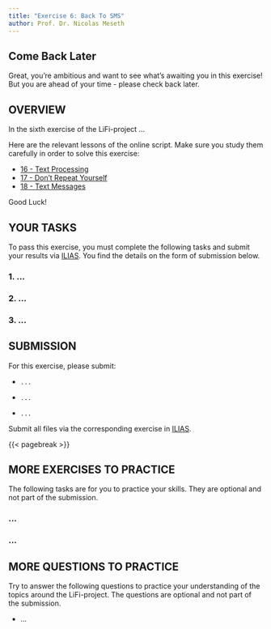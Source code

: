 ```yaml
---
title: "Exercise 6: Back To SMS"
author: Prof. Dr. Nicolas Meseth
---
```


::: {.callout-note appearance="simple"}
## Come Back Later

Great, you're ambitious and want to see what's awaiting you in this exercise! But you are ahead of your time - please check back later.
:::

## OVERVIEW

In the sixth exercise of the LiFi-project ...

Here are the relevant lessons of the online script. Make sure you study them carefully in order to solve this exercise:

-   [16 - Text Processing](https://lifi.datalit.de/lifi-project/text-processing)
-   [17 - Don't Repeat Yourself](https://lifi.datalit.de/lifi-project/do-not-repeat-yourself)
-   [18 - Text Messages](https://lifi.datalit.de/lifi-project/text-messages)

Good Luck!

## YOUR TASKS

To pass this exercise, you must complete the following tasks and submit your results via [ILIAS](https://lms.hs-osnabrueck.de). You find the details on the form of submission below.

### 1. ...

### 2. ...

### 3. ...

## SUBMISSION

For this exercise, please submit:

-   `...`

-   `...`

-   `...`

Submit all files via the corresponding exercise in [ILIAS](https://lms.hs-osnabrueck.de).

{{< pagebreak >}}

## MORE EXERCISES TO PRACTICE

The following tasks are for you to practice your skills. They are optional and not part of the submission.

### ...

### ...

## MORE QUESTIONS TO PRACTICE

Try to answer the following questions to practice your understanding of the topics around the LiFi-project. The questions are optional and not part of the submission.

-   ...
